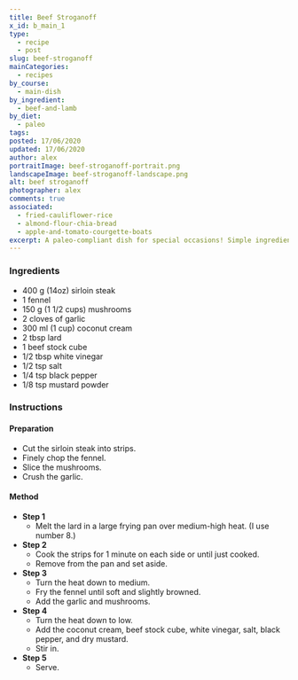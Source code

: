 ```yaml
---
title: Beef Stroganoff
x_id: b_main_1
type:
  - recipe
  - post
slug: beef-stroganoff
mainCategories: 
  - recipes 
by_course:
  - main-dish
by_ingredient:
  - beef-and-lamb
by_diet:
  - paleo
tags:
posted: 17/06/2020
updated: 17/06/2020
author: alex
portraitImage: beef-stroganoff-portrait.png
landscapeImage: beef-stroganoff-landscape.png
alt: beef stroganoff
photographer: alex
comments: true
associated: 
  - fried-cauliflower-rice
  - almond-flour-chia-bread
  - apple-and-tomato-courgette-boats
excerpt: A paleo-compliant dish for special occasions! Simple ingredients and easy to make, impress your dinner guests with looks and taste.
---
```


<Ingredients>

### Ingredients
    
  - 400 g (14oz) sirloin steak
  - 1 fennel
  - 150 g (1 1/2 cups) mushrooms
  - 2 cloves of garlic
  - 300 ml (1 cup) coconut cream
  - 2 tbsp lard
  - 1 beef stock cube
  - 1/2 tbsp white vinegar
  - 1/2 tsp salt
  - 1/4 tsp black pepper
  - 1/8 tsp mustard powder

</Ingredients>

<Instructions>

### Instructions

#### Preparation
  - Cut the sirloin steak into strips.
  - Finely chop the fennel.
  - Slice the mushrooms.
  - Crush the garlic.

#### Method

  - **Step 1**
    - Melt the lard in a large frying pan over medium-high heat. (I use number 8.)
  - **Step 2**
    - Cook the strips for 1 minute on each side or until just cooked. 
    - Remove from the pan and set aside.
  - **Step 3**
    - Turn the heat down to medium.
    - Fry the fennel until soft and slightly browned.
    - Add the garlic and mushrooms.
  - **Step 4**
    - Turn the heat down to low.
    - Add the coconut cream, beef stock cube, white vinegar, salt, black pepper, and dry mustard.
    - Stir in.
  - **Step 5**
    - Serve.

</Instructions>



